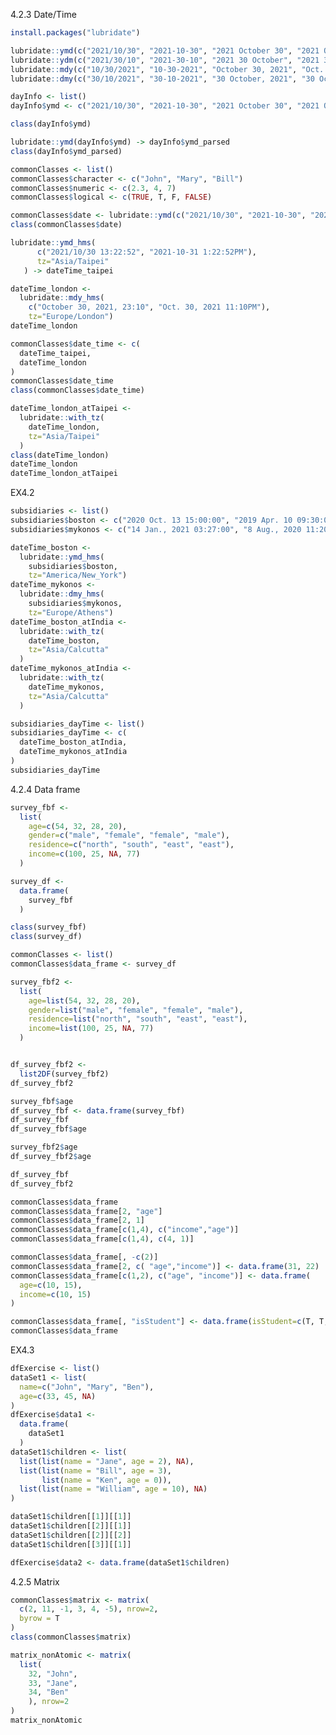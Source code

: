 4.2.3 Date/Time
```r
install.packages("lubridate")
```

```r
lubridate::ymd(c("2021/10/30", "2021-10-30", "2021 October 30", "2021 Oct. 30"))
lubridate::ydm(c("2021/30/10", "2021-30-10", "2021 30 October", "2021 30 Oct."))
lubridate::mdy(c("10/30/2021", "10-30-2021", "October 30, 2021", "Oct. 30, 2021"))
lubridate::dmy(c("30/10/2021", "30-10-2021", "30 October, 2021", "30 Oct., 2021"))
```

```r
dayInfo <- list()
dayInfo$ymd <- c("2021/10/30", "2021-10-30", "2021 October 30", "2021 Oct. 30")

class(dayInfo$ymd)
```

```r
lubridate::ymd(dayInfo$ymd) -> dayInfo$ymd_parsed
class(dayInfo$ymd_parsed)
```

```r
commonClasses <- list()
commonClasses$character <- c("John", "Mary", "Bill")
commonClasses$numeric <- c(2.3, 4, 7)
commonClasses$logical <- c(TRUE, T, F, FALSE)
```

```r
commonClasses$date <- lubridate::ymd(c("2021/10/30", "2021-10-30", "2021 October 30", "2021 Oct. 30"))
class(commonClasses$date)
```

```r
lubridate::ymd_hms(
      c("2021/10/30 13:22:52", "2021-10-31 1:22:52PM"),
      tz="Asia/Taipei"
   ) -> dateTime_taipei

dateTime_london <- 
  lubridate::mdy_hms(
    c("October 30, 2021, 23:10", "Oct. 30, 2021 11:10PM"),
    tz="Europe/London")
dateTime_london
```

```r
commonClasses$date_time <- c(
  dateTime_taipei,
  dateTime_london
)
commonClasses$date_time
class(commonClasses$date_time)
```

```r
dateTime_london_atTaipei <-
  lubridate::with_tz(
    dateTime_london,
    tz="Asia/Taipei"
  )
class(dateTime_london)
dateTime_london
dateTime_london_atTaipei
```

EX4.2
```r
subsidiaries <- list()
subsidiaries$boston <- c("2020 Oct. 13 15:00:00", "2019 Apr. 10 09:30:00")
subsidiaries$mykonos <- c("14 Jan., 2021 03:27:00", "8 Aug., 2020 11:20:00")

dateTime_boston <- 
  lubridate::ymd_hms(
    subsidiaries$boston,
    tz="America/New_York")
dateTime_mykonos <- 
  lubridate::dmy_hms(
    subsidiaries$mykonos,
    tz="Europe/Athens")
dateTime_boston_atIndia <-
  lubridate::with_tz(
    dateTime_boston,
    tz="Asia/Calcutta"
  )
dateTime_mykonos_atIndia <-
  lubridate::with_tz(
    dateTime_mykonos,
    tz="Asia/Calcutta"
  )

subsidiaries_dayTime <- list()
subsidiaries_dayTime <- c(
  dateTime_boston_atIndia,
  dateTime_mykonos_atIndia
)
subsidiaries_dayTime
```


4.2.4 Data frame
```r
survey_fbf <-
  list(
    age=c(54, 32, 28, 20),
    gender=c("male", "female", "female", "male"),
    residence=c("north", "south", "east", "east"),
    income=c(100, 25, NA, 77)
  )
```

```r
survey_df <-
  data.frame(
    survey_fbf
  )

class(survey_fbf)
class(survey_df)
```

```r
commonClasses <- list()
commonClasses$data_frame <- survey_df
```

```r
survey_fbf2 <-
  list(
    age=list(54, 32, 28, 20),
    gender=list("male", "female", "female", "male"),
    residence=list("north", "south", "east", "east"),
    income=list(100, 25, NA, 77)
  )


df_survey_fbf2 <- 
  list2DF(survey_fbf2)
df_survey_fbf2
```

```r
survey_fbf$age
df_survey_fbf <- data.frame(survey_fbf)
df_survey_fbf
df_survey_fbf$age

survey_fbf2$age
df_survey_fbf2$age

df_survey_fbf
df_survey_fbf2
```

```r
commonClasses$data_frame
commonClasses$data_frame[2, "age"]
commonClasses$data_frame[2, 1]
commonClasses$data_frame[c(1,4), c("income","age")]
commonClasses$data_frame[c(1,4), c(4, 1)]
```

```r
commonClasses$data_frame[, -c(2)]
commonClasses$data_frame[2, c( "age","income")] <- data.frame(31, 22)
commonClasses$data_frame[c(1,2), c("age", "income")] <- data.frame(
  age=c(10, 15),
  income=c(10, 15)
)

commonClasses$data_frame[, "isStudent"] <- data.frame(isStudent=c(T, T, F, T))
commonClasses$data_frame
```

EX4.3
```r
dfExercise <- list()
dataSet1 <- list(
  name=c("John", "Mary", "Ben"),
  age=c(33, 45, NA)
)
dfExercise$data1 <-
  data.frame(
    dataSet1
  )
dataSet1$children <- list(
  list(list(name = "Jane", age = 2), NA),
  list(list(name = "Bill", age = 3),
       list(name = "Ken", age = 0)),
  list(list(name = "William", age = 10), NA)
)

dataSet1$children[[1]][[1]]
dataSet1$children[[2]][[1]]
dataSet1$children[[2]][[2]]
dataSet1$children[[3]][[1]]

dfExercise$data2 <- data.frame(dataSet1$children)
```



4.2.5 Matrix
```r
commonClasses$matrix <- matrix(
  c(2, 11, -1, 3, 4, -5), nrow=2, 
  byrow = T
)
class(commonClasses$matrix)
```

```r
matrix_nonAtomic <- matrix(
  list(
    32, "John", 
    33, "Jane", 
    34, "Ben"
    ), nrow=2
)
matrix_nonAtomic
```


